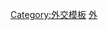 {{Navbox
|name  = 印度尼西亞駐外機構
|title = {{flagdeco|Indonesia}} {{Link-en|印度尼西亞駐外機構列表|List of diplomatic missions of Indonesia|印尼駐外機構}}
|state = {{{state|autocollapse}}}
|listclass = hlist
|below= 未註記者為[[大使館]]或{{Link-de|常駐代表處|Ständige Vertretung}}，【方括號】為總領事館或領事館，<s>划线</s>為已撤銷者，''斜體''為[[實質大使館|實質代表機構]]
|image = [[File:National emblem of Indonesia Garuda Pancasila.svg|80px|印度尼西亞國徽]]
|group1= 正式
|list1 = {{Template:Navbox subgroup
|groupstyle = width:6em;
|liststyle = width:auto;
|group1= 亞洲、大洋洲
|list1 = 
*[[印度尼西亞駐泰國大使館|曼谷]]
*[[印度尼西亞駐日本大使館|東京]]
*{{Link-ja|印度尼西亞駐大阪總領事館|在大阪インドネシア共和国総領事館|【大阪】}}
*{{Link-ja|印度尼西亞駐朝鮮大使館|在朝鮮民主主義人民共和国インドネシア共和国大使館|平壤}}
*{{Link-ko|印度尼西亞駐韓大使館|주한 인도네시아 대사관|首爾}}

|group2 = 　　　　歐洲
|list2  = 
*{{Link-en|印度尼西亞駐英國大使館|Embassy of Indonesia, London|倫敦}}
*{{Link-fr|印度尼西亞駐法國大使館|Ambassade d'Indonésie en France|巴黎}}
*{{Link-sv|印度尼西亞駐瑞典大使館|Indonesiens ambassad i Stockholm|斯德哥爾摩}}
*{{Link-no|印度尼西亞駐挪威大使館|Indonesias ambassade i Oslo|奧斯陸}}
*{{Link-pl|印度尼西亞駐波蘭大使館|Ambasada Indonezji w Polsce|華沙}}
*{{Link-uk|印度尼西亞駐烏克蘭大使館|Посольство Індонезії в Україні|基輔}}
*{{Link-en|印度尼西亞駐俄羅斯大使館|Embassy of Indonesia in Moscow|莫斯科}}

|group3 = 　　　　非洲
|list3 = 
*{{Link-en|印度尼西亞駐納米比亞大使館|Embassy of the Republic of Indonesia in Windhoek|-{zh-hans:温得和克;zh-hk:溫得和克;zh-tw:溫荷克;}-}}

|group4 = 　　　　美洲
|list4 = 
* {{Link-en|印度尼西亞駐美國大使館|Embassy of Indonesia, Washington, D.C.|華盛頓特區}}
*{{Link-en|印度尼西亞駐休士頓總領事館|Consulate-General of Indonesia, Houston|【休士頓】}}
*{{Link-en|印度尼西亞駐溫哥華總領事館|Consulate-General of Indonesia, Vancouver|【溫哥華】}}
}}
|group2 = 已撤銷及非正式
|list2 ={{Template:Navbox subgroup
|groupstyle = width:6em;
|liststyle = width:auto;

|group1 = 已撤銷
|list1 =
*<s>{{Link-de|波昂印度尼西亞大使館舊址|Botschaft der Republik Indonesien (Bonn)|-{zh-cn:波恩; zh-tw:波昂; zh-hk:波恩;}-}}</s>

|group2 = 實質代表機構
|list2 =
*''[[駐台北印尼經濟貿易代表處|台北]]''
}}
}}<noinclude>
{{collapsible option}}
[[Category:印度尼西亞駐外機構| ]]
[[Category:外交模板]] 
[[Category:印尼模板|外]]
</noinclude>